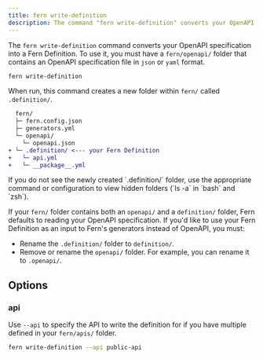 ```yaml
---
title: fern write-definition
description: The command "fern write-definition" converts your OpenAPI specification to a Fern Definition.
---
```


The `fern write-definition` command converts your OpenAPI specification into a Fern Definition. To use it, you must have a `fern/openapi/` folder that contains an OpenAPI specification file in `json` or `yaml` format.

```bash
fern write-definition
```

When run, this command creates a new folder within `fern/` called `.definition/`. 

```diff {6-8}
  fern/
  ├─ fern.config.json
  ├─ generators.yml
  └─ openapi/
    └─ openapi.json
+ └─ .definition/ <--- your Fern Definition
+   └─ api.yml
+   └─ __package__.yml
```

<Warning>
If you do not see the newly created `.definition/` folder, use the appropriate command or configuration to view hidden folders (`ls -a` in `bash` and `zsh`).
</Warning>

If your `fern/` folder contains both an `openapi/` and a `definition/` folder, Fern defaults to reading your OpenAPI specification. If you'd like to use your Fern Definition as an input to Fern's generators instead of OpenAPI, you must:
- Rename the `.definition/` folder to `definition/`.
- Remove or rename the `openapi/` folder. For example, you can rename it to `.openapi/`. 

## Options

### api

Use `--api` to specify the API to write the definition for if you have multiple defined in your `fern/apis/` folder. 

```bash
fern write-definition --api public-api
```